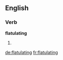 ==English==

===Verb===
'''flatulating'''

# {{present participle of|[[flatulate]]}}

[[de:flatulating]]
[[fr:flatulating]]